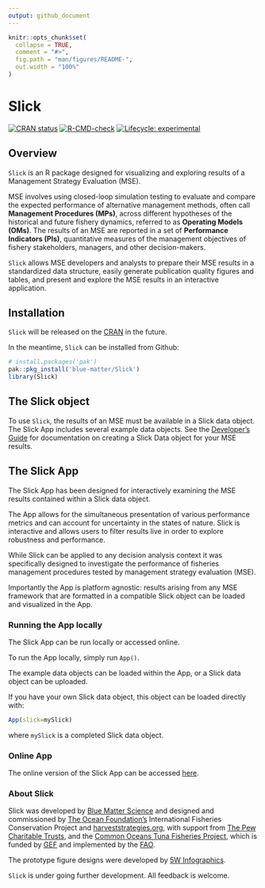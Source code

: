 ```yaml
---
output: github_document
---
```


<!-- README.md is generated from README.Rmd. Please edit that file -->

```r
knitr::opts_chunk$set(
  collapse = TRUE,
  comment = "#>",
  fig.path = "man/figures/README-",
  out.width = "100%"
)
```

# Slick

<!-- badges: start -->

[![CRAN status](https://www.r-pkg.org/badges/version/Slick)](https://CRAN.R-project.org/package=Slick)
[![R-CMD-check](https://github.com/Blue-Matter/Slick/actions/workflows/R-CMD-check.yaml/badge.svg)](https://github.com/Blue-Matter/Slick/actions/workflows/R-CMD-check.yaml)
[![Lifecycle: experimental](https://img.shields.io/badge/lifecycle-experimental-orange.svg)](https://lifecycle.r-lib.org/articles/stages.html#experimental) 

<!-- badges: end -->

## Overview

`Slick` is an R package designed for visualizing and exploring results of a Management Strategy Evaluation (MSE).

MSE involves using closed-loop simulation testing to evaluate and compare the expected performance of alternative management methods, often call **Management Procedures (MPs)**, across different hypotheses of the historical and future fishery dynamics, referred to as **Operating Models (OMs)**. The results of an MSE are reported in a set of **Performance Indicators (PIs)**, quantitative measures of the management objectives of fishery stakeholders, managers, and other decision-makers.

`Slick` allows MSE developers and analysts to prepare their MSE results in a standardized data structure, easily generate publication quality figures and tables, and present and explore the MSE results in an interactive application. 

## Installation

`Slick` will be released on the [CRAN](https://cran.r-project.org/) in the future.

In the meantime, `Slick` can be installed from Github:

```r
# install.packages('pak')
pak::pkg_install('blue-matter/Slick')
library(Slick)
```

## The Slick object

To use `Slick`, the results of an MSE must be available in a Slick data object. The Slick App includes several example data objects. See the [Developer's Guide](articles/DevelopersGuide.html) for documentation on creating a Slick Data object for your MSE results.


## The Slick App

The Slick App has been designed for interactively examining the MSE results contained within a Slick data object. 

The App allows for the simultaneous presentation of various performance metrics and can account for uncertainty in the states of nature. Slick is interactive and allows users to filter results live in order to explore robustness and performance.

While Slick can be applied to any decision analysis context it was specifically designed to investigate the performance of fisheries management procedures tested by management strategy evaluation (MSE).

Importantly the App is platform agnostic: results arising from any MSE framework that are formatted in a compatible Slick object can be loaded and visualized in the App.

### Running the App locally
The Slick App can be run locally or accessed online.

To run the App locally, simply run `App()`.

The example data objects can be loaded within the App, or a Slick data object can be uploaded.

If you have your own Slick data object, this object can be loaded directly with:

```r
App(slick=mySlick)
```
where `mySlick` is a completed Slick data object.

### Online App
The online version of the Slick App can be accessed [here](https://shiny.bluematterscience.com/app/slick).


### About Slick
Slick was developed by [Blue Matter Science](bluematterscience.com) and designed and commissioned by [The Ocean Foundation's](https://oceanfdn.org/) International Fisheries Conservation Project and [harveststrategies.org](www.harveststrategies.org), with support from [The Pew Charitable Trusts](https://www.pewtrusts.org/en/), and the [Common Oceans Tuna Fisheries Project](https://www.fao.org/in-action/commonoceans/what-we-do/tuna/en/), which is funded by [GEF](https://www.thegef.org/what-we-do/topics/areas-beyond-national-jurisdiction) and implemented by the [FAO](https://www.fao.org/in-action/commonoceans/en/).

The prototype figure designs were developed by [5W Infographics](https://www.5wgraphics.com/).

`Slick` is under going further development. All feedback is welcome. 




